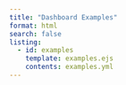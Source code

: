 ```yaml
---
title: "Dashboard Examples"
format: html
search: false
listing:
  - id: examples
    template: examples.ejs
    contents: examples.yml
---
```



::: {#examples .column-page-right style="padding-right: 60px;"}
:::
